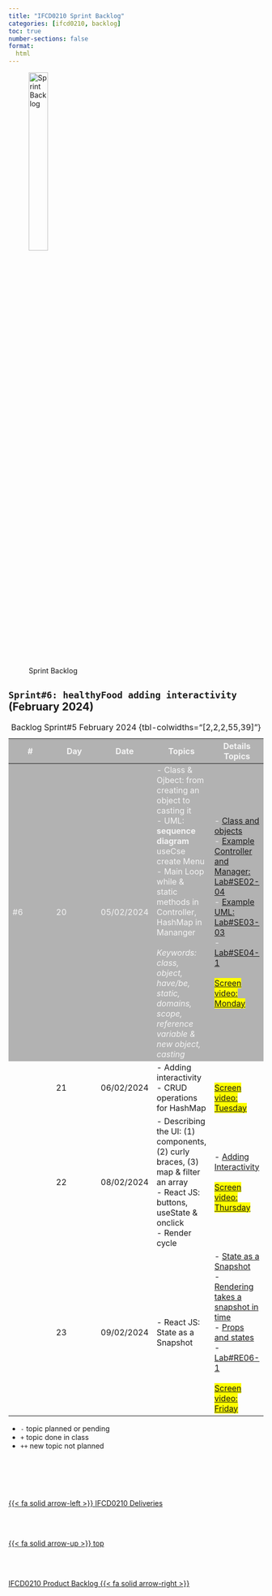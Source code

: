 ```yaml
---
title: "IFCD0210 Sprint Backlog"
categories: [ifcd0210, backlog]
toc: true
number-sections: false
format:
  html
---
```


<style>
tr:nth-child(1) {
  background-color: #b2b2b2!important;
  color: #f4f4f4!important;
}
</style>



![Sprint Backlog](/images/home/backlog.jpg){width="30%"}


::: {.column-page-right}


##  ``Sprint#6: healthyFood adding interactivity`` (February 2024)



| # | Day | Date | Topics |  Details Topics |
| -- | -- | -- | -- | -- |
| #6 | 20 | 05/02/2024 | - Class & Ojbect: from creating an object to casting it </br>- UML: **sequence diagram** useCse create Menu </br> - Main Loop while & static methods in Controller, HashMap in Mananger </br> </br> *Keywords: class, object, have/be,  static, domains, scope, reference variable & new object, casting*  |  - [Class and objects](/javase/se-concepts-objects.qmd) </br>   - [Example Controller and Manager: Lab#SE02-04](/javase/selab2-4.qmd)  </br> - [Example UML: Lab#SE03-03](/javase/selab3-3.qmd)  </br>- [Lab#SE04-1](/javase/selab4-1.qmd)</br>  </br>    <mark> [Screen video: Monday](https://drive.google.com/file/d/1k9bFBHDy77BpFmNmIjUVBqfFWDti8OgS/view){.external target='_blank'} </mark></br>  |
|  | 21 | 06/02/2024 | - Adding interactivity </br>  - CRUD operations for HashMap | </br>  </br>    <mark> [Screen video: Tuesday](){.external target='_blank'} </mark></br>   |
|  | 22 | 08/02/2024 | - Describing the UI: (1) components, (2) curly braces, (3) map & filter an array </br> - React JS: buttons, useState & onclick  </br> - Render cycle  | - [Adding Interactivity](https://react.dev/learn/adding-interactivity){.external} </br>  </br>    <mark> [Screen video: Thursday](){.external target='_blank'} </mark></br>   |
|  | 23 | 09/02/2024 |  - React JS: State as a Snapshot </br> | - [State as a Snapshot](https://react.dev/learn/state-as-a-snapshot){.external} </br> - [Rendering takes a snapshot in time](https://react.dev/learn/state-as-a-snapshot#rendering-takes-a-snapshot-in-time){.external} </br> -  [Props and states](/reactjs/reactjs-what-props.qmd)  </br>  - [Lab#RE06-1](/reactjs/rjslab6-1.qmd) </br>   </br>    <mark> [Screen video: Friday](){.external target='_blank'} </mark></br>  |
: Backlog Sprint#5 February 2024 {tbl-colwidths="[2,2,2,55,39]"}

:::

::: {.callout-note}
- `-` topic planned or pending
- `+` topic done in class
- `++` new topic not planned
:::


<!--- navLinks -->
<br><br>
<div class=row>
<br>
<div class='column left previous'>
<br>
[{{< fa solid arrow-left >}} IFCD0210 Deliveries](/ifcd0210-24/ifcd0210deliveries-24.qmd)
<br>
</div>
<br>
<div class='column center'>
<br>
[{{< fa solid arrow-up >}} top](#top)
<br>
</div>
<br>
<div class='column right next'>
<br>
[IFCD0210 Product Backlog  {{< fa solid arrow-right >}}](/ifcd0210-24/ifcd0210backlog-product-24.qmd)
<br>
</div>
<br>
</div>
